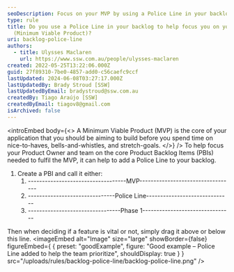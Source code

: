 ```yaml
---
seoDescription: Focus on your MVP by using a Police Line in your backlog to prioritize essential features.
type: rule
title: Do you use a Police Line in your backlog to help focus you on your MVP
  (Minimum Viable Product)?
uri: backlog-police-line
authors:
  - title: Ulysses Maclaren
    url: https://www.ssw.com.au/people/ulysses-maclaren
created: 2022-05-25T13:22:06.000Z
guid: 27f89310-7be0-4857-add0-c56caefc9ccf
lastUpdated: 2024-06-08T03:27:17.000Z
lastUpdatedBy: Brady Stroud [SSW]
lastUpdatedByEmail: bradystroud@ssw.com.au
createdBy: Tiago Araújo [SSW]
createdByEmail: tiagov8@gmail.com
isArchived: false
---
```


<introEmbed
  body={<>
A Minimum Viable Product (MVP) is the core of your application that you should be aiming to build before you spend time on nice-to-haves, bells-and-whistles, and stretch-goals.
  </>}
/>
To help focus your Product Owner and team on the core Product Backlog Items (PBIs) needed to fulfil the MVP, it can help to add a Police Line to your backlog.

1. Create a PBI and call it either:
   1. -----------------------------------MVP----------------------------------
   2. -------------------------------Police Line------------------------------
   3. ---------------------------------Phase 1--------------------------------

Then when deciding if a feature is vital or not, simply drag it above or below this line.
<imageEmbed
  alt="Image"
  size="large"
  showBorder={false}
  figureEmbed={ {
    preset: "goodExample",
    figure: "Good example – Police Line added to help the team prioritize",
    shouldDisplay: true
  } }
  src="/uploads/rules/backlog-police-line/backlog-police-line.png"
/>
